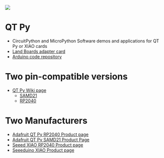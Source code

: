 <img src="http://land-boards.com/blwiki/images/c/ca/QTPy49_P18254-720px.jpg"></img>

= QT Py =

* CircuitPython and MicroPython Software demos and applications for QT Py or XIAO cards
* [http://land-boards.com/blwiki/index.php?title=QTPy49 Land Boards adapter card]
* [https://github.com/land-boards/lb-Arduino-Code/tree/master/LBCards/QTPy49 Arduino code repository]

= Two pin-compatible versions =

* [http://land-boards.com/blwiki/index.php?title=QT_Py QT Py Wiki page]
** [http://land-boards.com/blwiki/index.php?title=QT_Py_(SAMD_based) SAMD21]
** [http://land-boards.com/blwiki/index.php?title=QT_Py_(RP2040_based) RP2040]

= Two Manufacturers =

* [https://www.adafruit.com/product/4900 Adafruit QT Py RP2040 Product page]
* [https://www.adafruit.com/product/4600 Adafruit QT Py SAMD21 Product Page]
* [https://www.seeedstudio.com/XIAO-RP2040-v1-0-p-5026.html Seeed XIAO RP2040 Product page]
* [https://www.seeedstudio.com/Seeeduino-XIAO-Arduino-Microcontroller-SAMD21-Cortex-M0+-p-4426.html Seeeduino XIAO Product page]
